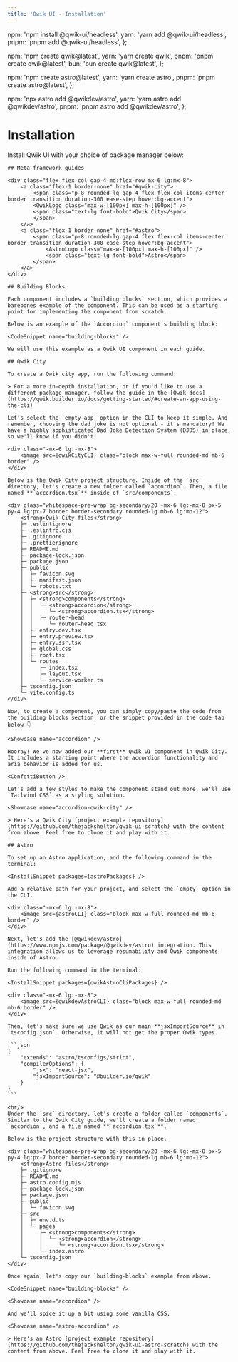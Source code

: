 ```yaml
---
title: 'Qwik UI - Installation'
---
```



  npm: 'npm install @qwik-ui/headless',
  yarn: 'yarn add @qwik-ui/headless',
  pnpm: 'pnpm add @qwik-ui/headless',
};

  npm: 'npm create qwik@latest',
  yarn: 'yarn create qwik',
  pnpm: 'pnpm create qwik@latest',
  bun: 'bun create qwik@latest',
};

  npm: 'npm create astro@latest',
  yarn: 'yarn create astro',
  pnpm: 'pnpm create astro@latest',
};

  npm: 'npx astro add @qwikdev/astro',
  yarn: 'yarn astro add @qwikdev/astro',
  pnpm: 'pnpm astro add @qwikdev/astro',
};

# Installation

Install Qwik UI with your choice of package manager below:

<InstallSnippet packages={packages} />

    ## Meta-framework guides

    <div class="flex flex-col gap-4 md:flex-row mx-6 lg:mx-8">
        <a class="flex-1 border-none" href="#qwik-city">
            <span class="p-8 rounded-lg gap-4 flex flex-col items-center border transition duration-300 ease-step hover:bg-accent">
            <QwikLogo class="max-w-[100px] max-h-[100px]" />
            <span class="text-lg font-bold">Qwik City</span>
            </span>
        </a>
        <a class="flex-1 border-none" href="#astro">
            <span class="p-8 rounded-lg gap-4 flex flex-col items-center border transition duration-300 ease-step hover:bg-accent">
                <AstroLogo class="max-w-[100px] max-h-[100px]" />
                <span class="text-lg font-bold">Astro</span>
            </span>
        </a>
    </div>

    ## Building Blocks

    Each component includes a `building blocks` section, which provides a barebones example of the component. This can be used as a starting point for implementing the component from scratch.

    Below is an example of the `Accordion` component's building block:

    <CodeSnippet name="building-blocks" />

    We will use this example as a Qwik UI component in each guide.

    ## Qwik City

    To create a Qwik city app, run the following command:

<InstallSnippet packages={qwikCityPackages} />

    > For a more in-depth installation, or if you'd like to use a different package manager, follow the guide in the [Qwik docs](https://qwik.builder.io/docs/getting-started/#create-an-app-using-the-cli)

    Let's select the `empty app` option in the CLI to keep it simple. And remember, choosing the dad joke is not optional - it's mandatory! We have a highly sophisticated Dad Joke Detection System (DJDS) in place, so we'll know if you didn't!

    <div class="-mx-6 lg:-mx-8">
        <image src={qwikCityCLI} class="block max-w-full rounded-md mb-6 border" />
    </div>

    Below is the Qwik City project structure. Inside of the `src` directory, let's create a new folder called `accordion`. Then, a file named **`accordion.tsx`** inside of `src/components`.

    <div class="whitespace-pre-wrap bg-secondary/20 -mx-6 lg:-mx-8 px-5 py-4 lg:px-7 border border-secondary rounded-lg mb-6 lg:mb-12">
        <strong>Qwik City files</strong>
        ├─ .eslintignore
        ├─ .eslintrc.cjs
        ├─ .gitignore
        ├─ .prettierignore
        ├─ README.md
        ├─ package-lock.json
        ├─ package.json
        ├─ public
        │  ├─ favicon.svg
        │  ├─ manifest.json
        │  └─ robots.txt
        ├─ <strong>src</strong>
        │  ├─ <strong>components</strong>
        │  │  └─ <strong>accordion</strong>
        │  │     └─ <strong>accordion.tsx</strong>
        │  │  └─ router-head
        │  │     └─ router-head.tsx
        │  ├─ entry.dev.tsx
        │  ├─ entry.preview.tsx
        │  ├─ entry.ssr.tsx
        │  ├─ global.css
        │  ├─ root.tsx
        │  └─ routes
        │     ├─ index.tsx
        │     ├─ layout.tsx
        │     └─ service-worker.ts
        ├─ tsconfig.json
        └─ vite.config.ts
    </div>

    Now, to create a component, you can simply copy/paste the code from the building blocks section, or the snippet provided in the code tab below 👇

    <Showcase name="accordion" />

    Hooray! We've now added our **first** Qwik UI component in Qwik City. It includes a starting point where the accordion functionality and aria behavior is added for us.

    <ConfettiButton />

    Let's add a few styles to make the component stand out more, we'll use `Tailwind CSS` as a styling solution.

    <Showcase name="accordion-qwik-city" />

    > Here's a Qwik City [project example repository](https://github.com/thejackshelton/qwik-ui-scratch) with the content from above. Feel free to clone it and play with it.

    ## Astro

    To set up an Astro application, add the following command in the terminal:

    <InstallSnippet packages={astroPackages} />

    Add a relative path for your project, and select the `empty` option in the CLI.

    <div class="-mx-6 lg:-mx-8">
        <image src={astroCLI} class="block max-w-full rounded-md mb-6 border" />
    </div>

    Next, let's add the [@qwikdev/astro](https://www.npmjs.com/package/@qwikdev/astro) integration. This integration allows us to leverage resumability and Qwik components inside of Astro.

    Run the following command in the terminal:

    <InstallSnippet packages={qwikAstroCliPackages} />

    <div class="-mx-6 lg:-mx-8">
        <image src={qwikdevAstroCLI} class="block max-w-full rounded-md mb-6 border" />
    </div>

    Then, let's make sure we use Qwik as our main **jsxImportSource** in `tsconfig.json`. Otherwise, it will not get the proper Qwik types.

    ```json
    {
        "extends": "astro/tsconfigs/strict",
        "compilerOptions": {
            "jsx": "react-jsx",
            "jsxImportSource": "@builder.io/qwik"
        }
    }
    ```

    <br/>
    Under the `src` directory, let's create a folder called `components`. Similar to the Qwik City guide, we'll create a folder named `accordion`, and a file named **`accordion.tsx`**.

    Below is the project structure with this in place.

    <div class="whitespace-pre-wrap bg-secondary/20 -mx-6 lg:-mx-8 px-5 py-4 lg:px-7 border border-secondary rounded-lg mb-6 lg:mb-12">
        <strong>Astro files</strong>
        ├─ .gitignore
        ├─ README.md
        ├─ astro.config.mjs
        ├─ package-lock.json
        ├─ package.json
        ├─ public
        │  └─ favicon.svg
        ├─ src
        │  ├─ env.d.ts
        │  └─ pages
        │     ├─ <strong>components</strong>
        │     │  └─ <strong>accordion</strong>
        │     │     └─ <strong>accordion.tsx</strong>
        │     └─ index.astro
        └─ tsconfig.json
    </div>

    Once again, let's copy our `building-blocks` example from above.

    <CodeSnippet name="building-blocks" />

    <Showcase name="accordion" />

    And we'll spice it up a bit using some vanilla CSS.

    <Showcase name="astro-accordion" />

    > Here's an Astro [project example repository](https://github.com/thejackshelton/qwik-ui-astro-scratch) with the content from above. Feel free to clone it and play with it.
